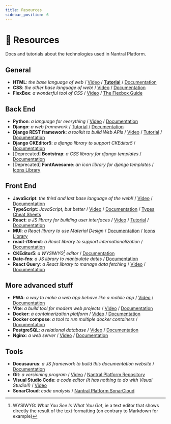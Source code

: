 ```yaml
---
title: Resources
sidebar_position: 6
---
```


# 🔗 Resources

Docs and tutorials about the technologies used in Nantral Platform.

## General

-  **HTML**: _the base language of web_
   / [Video](https://youtu.be/ok-plXXHlWw)
   / [**Tutorial**](https://openclassrooms.com/fr/courses/1603881-creez-votre-site-web-avec-html5-et-css3)
   / [Documentation](https://developer.mozilla.org/fr/docs/Web/HTML)
-  **CSS**: _the other base language of web!_
   / [Video](https://youtu.be/OEV8gMkCHXQ)
   / [Documentation](https://developer.mozilla.org/fr/docs/Web/CSS)
-  **FlexBox**: _a wonderful tool of CSS_ / [Video](https://youtu.be/K74l26pE4YA)
   / [The Flexbox Guide](https://css-tricks.com/snippets/css/a-guide-to-flexbox/)

## Back End

-  **Python**: _a language for everything_
   / [Video](https://youtu.be/x7X9w_GIm1s)
   / [Documentation](https://docs.python.org/fr/3.10/)
-  **Django**: _a web framework_
   / [Tutorial](https://developer.mozilla.org/fr/docs/Learn/Server-side/Django)
   / [Documentation](https://docs.djangoproject.com/en/)
-  **Django REST framework**: _a toolkit to build Web APIs_
   / [Video](https://youtu.be/-MTSQjw5DrM)
   / [Tutorial](https://blog.logrocket.com/using-react-django-create-app-tutorial/)
   / [Documentation](https://www.django-rest-framework.org/)
-  **Django CKEditor5**: _a django library to support CKEditor5_
   / [Documentation](https://pypi.org/project/django-ckeditor-5/)
-  [Deprecated] **Bootstrap**: _a CSS library for django templates_
   / [Documentation](https://getbootstrap.com/docs/5.0/getting-started/introduction/)
-  [Deprecated] **FontAwesome**: _an icon library for django templates_
   / [Icons Library](https://fontawesome.com/v5/search)

## Front End

-  **JavaScript**: _the third and last base language of the web!!_
   / [Video](https://youtu.be/DHjqpvDnNGE)
   / [Documentation](https://developer.mozilla.org/fr/docs/Web/JavaScript)
-  **TypeScript**: _JavaScript, but better_
   / [Video](https://youtu.be/zQnBQ4tB3ZA)
   / [Documentation](https://www.typescriptlang.org/)
   / [Types Cheat Sheets](https://www.typescriptlang.org/cheatsheets)
-  **React**: _a JS library for building user interfaces_
   / [Video](https://youtu.be/Tn6-PIqc4UM)
   / [Tutorial](https://react.dev/learn/tutorial-tic-tac-toe)
   / [Documentation](https://react.dev)
-  **MUI**: _a React library to use Material Design_
   / [Documentation](https://mui.com/material-ui/react-button/)
   / [Icons Library](https://mui.com/material-ui/material-icons/)
-  **react-i18next**: _a React library to support internationalization_
   / [Documentation](https://react.i18next.com/)
-  **CKEditor5**: _a WYSIWYG[^1] editor_
   / [Documentation](https://ckeditor.com/docs/ckeditor5/latest/builds/guides/integration/frameworks/react.html)
-  **Date-fns**: _a JS library to manipulate dates_
   / [Documentation](https://date-fns.org/docs/Getting-Started)
-  **React Query**: _a React library to manage data fetching_
   / [Video](https://youtu.be/novnyCaa7To)
   / [Documentation](https://tanstack.com/query/latest/docs/react/overview)

[^1]:
    WYSIWYG: _What You See Is What You Get_, ie a text editor that shows
    directly the result of the text formatting (on contrary to Markdown for
    example)

## More advanced stuff

-  **PWA**: _a way to make a web app behave like a mobile app_
   / [Video](https://youtu.be/sFsRylCQblw)
   / [Documentation](https://developer.mozilla.org/en-US/docs/Web/Progressive_web_apps)
-  **Vite**: _a build tool for modern web projects_
   / [Video](https://youtu.be/KCrXgy8qtjM)
   / [Documentation](https://vitejs.dev/guide/)
-  **Docker**: _a containerization platform_
   / [Video](https://youtu.be/Gjnup-PuquQ)
   / [Documentation](https://docs.docker.com/get-started/overview/)
-  **Docker compose**: _a tool to run multiple docker containers_
   / [Documentation](https://docs.docker.com/compose/)
-  **PostgreSQL**: _a relational database_
   / [Video](https://youtu.be/n2Fluyr3lbc)
   / [Documentation](https://www.postgresql.org/docs/)
-  **Nginx**: _a web server_
   / [Video](https://youtu.be/JKxlsvZXG7c)
   / [Documentation](https://docs.nginx.com/nginx/admin-guide/web-server/web-server/)

## Tools

-  **Docusaurus**: _a JS framework to build this documentation website_ / [Documentation](https://docusaurus.io/docs/markdown-features)
-  **Git**: _a versioning program_ / [Video](https://youtu.be/hwP7WQkmECE) / [Nantral Platform Repository](https://github.com/3cn-ecn/nantralPlatform)
-  **Visual Studio Code**: _a code editor (it has nothing to do with Visual Studio!!)_ / [Video](https://youtu.be/KMxo3T_MTvY)
-  **SonarCloud**: _code analysis_ / [Nantral Platform SonarCloud](https://sonarcloud.io/organizations/3cn-ecn/projects)
